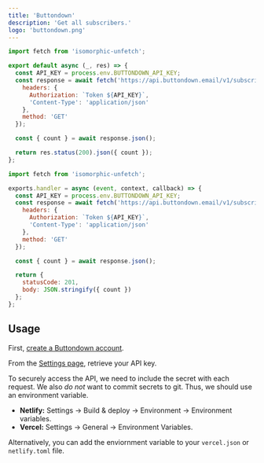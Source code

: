 ```yaml
---
title: 'Buttondown'
description: 'Get all subscribers.'
logo: 'buttondown.png'
---
```



<ToggleSwitch />

```js
import fetch from 'isomorphic-unfetch';

export default async (_, res) => {
  const API_KEY = process.env.BUTTONDOWN_API_KEY;
  const response = await fetch('https://api.buttondown.email/v1/subscribers', {
    headers: {
      Authorization: `Token ${API_KEY}`,
      'Content-Type': 'application/json'
    },
    method: 'GET'
  });

  const { count } = await response.json();

  return res.status(200).json({ count });
};
```

```js
import fetch from 'isomorphic-unfetch';

exports.handler = async (event, context, callback) => {
  const API_KEY = process.env.BUTTONDOWN_API_KEY;
  const response = await fetch('https://api.buttondown.email/v1/subscribers', {
    headers: {
      Authorization: `Token ${API_KEY}`,
      'Content-Type': 'application/json'
    },
    method: 'GET'
  });

  const { count } = await response.json();

  return {
    statusCode: 201,
    body: JSON.stringify({ count })
  };
};
```

## Usage

<Step number={1} title="Create Buttondown Account" />

First, [create a Buttondown account](https://buttondown.email).

<Step number={2} title="Find API Key" />

From the [Settings page](https://buttondown.email/settings), retrieve your API key.

<Step number={3} title="Add Environment Variables" />

To securely access the API, we need to include the secret with each request.
We also _do not_ want to commit secrets to git. Thus, we should use an environment variable.

- **Netlify:** Settings -> Build & deploy -> Environment -> Environment variables.
- **Vercel:** Settings -> General -> Environment Variables.

Alternatively, you can add the enviornment variable to your `vercel.json` or `netlify.toml` file.
